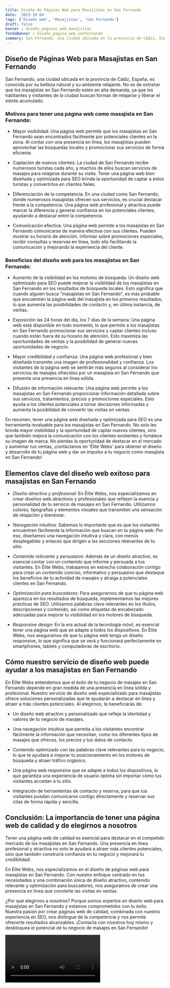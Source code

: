 ```yaml
---
title: Diseño de Páginas Web para Masajistas en San Fernando
date: '2023-10-04'
tags: ['Diseño web', 'Masajistas', 'San Fernando']
draft: false
banner : diseño_paginas_web_masajistas
fondoBanner : diseño_pagina_web_sanfernando
summary: San Fernando, una ciudad ubicada en la provincia de Cádiz, España, es conocida por su belleza natural y su ambiente relajante. No es de extrañar que los masajistas en San Fernando estén en alta demanda, ya que los habitantes y visitantes de la ciudad buscan formas de relajarse y liberar el estrés acumulado.
---
```


## Diseño de Páginas Web para Masajistas en San Fernando

San Fernando, una ciudad ubicada en la provincia de Cádiz, España, es conocida por su belleza natural y su ambiente relajante. No es de extrañar que los masajistas en San Fernando estén en alta demanda, ya que los habitantes y visitantes de la ciudad buscan formas de relajarse y liberar el estrés acumulado.

### Motivos para tener una página web como masajista en San Fernando:

- Mayor visibilidad: Una página web permite que los masajistas en San Fernando sean encontrados fácilmente por potenciales clientes en la zona. Al contar con una presencia en línea, los masajistas pueden aprovechar las búsquedas locales y promocionar sus servicios de forma eficiente.

- Captación de nuevos clientes: La ciudad de San Fernando recibe numerosos turistas cada año, y muchos de ellos buscan servicios de masajes para relajarse durante su visita. Tener una página web bien diseñada y optimizada para SEO brinda la oportunidad de captar a estos turistas y convertirlos en clientes fieles.

- Diferenciación de la competencia: En una ciudad como San Fernando, donde numerosos masajistas ofrecen sus servicios, es crucial destacar frente a la competencia. Una página web profesional y atractiva puede marcar la diferencia y generar confianza en los potenciales clientes, ayudando a destacar entre la competencia.

- Comunicación efectiva: Una página web permite a los masajistas en San Fernando comunicarse de manera efectiva con sus clientes. Pueden mostrar su horario de atención, informar sobre promociones especiales, recibir consultas y reservas en línea, todo ello facilitando la comunicación y mejorando la experiencia del cliente.

### Beneficios del diseño web para los masajistas en San Fernando:

- Aumento de la visibilidad en los motores de búsqueda: Un diseño web optimizado para SEO puede mejorar la visibilidad de los masajistas en San Fernando en los resultados de búsqueda locales. Esto significa que cuando alguien busca "masajistas en San Fernando", es más probable que encuentren la página web del masajista en los primeros resultados, lo que aumenta las posibilidades de contacto y, en última instancia, de ventas.

- Exposición las 24 horas del día, los 7 días de la semana: Una página web está disponible en todo momento, lo que permite a los masajistas en San Fernando promocionar sus servicios y captar clientes incluso cuando están fuera de su horario de atención. Esto maximiza las oportunidades de ventas y la posibilidad de generar nuevas oportunidades de negocio.

- Mayor credibilidad y confianza: Una página web profesional y bien diseñada transmite una imagen de profesionalidad y confianza. Los visitantes de la página web se sentirán más seguros al considerar los servicios de masajes ofrecidos por un masajista en San Fernando que presenta una presencia en línea sólida.

- Difusión de información relevante: Una página web permite a los masajistas en San Fernando proporcionar información detallada sobre sus servicios, tratamientos, precios y promociones especiales. Esto ayuda a los clientes potenciales a tomar decisiones informadas y aumenta la posibilidad de convertir las visitas en ventas.

En resumen, tener una página web diseñada y optimizada para SEO es una herramienta invaluable para los masajistas en San Fernando. No solo les brinda mayor visibilidad y la oportunidad de captar nuevos clientes, sino que también mejora la comunicación con los clientes existentes y fortalece su imagen de marca. No pierdas la oportunidad de destacar en el mercado y aumentar tus ventas, ¡contáctanos en 'Élite Webs' para obtener el diseño y desarrollo de tu página web y dar un impulso a tu negocio como masajista en San Fernando!

<GifSeo />

<Cta />

## Elementos clave del diseño web exitoso para masajistas en San Fernando

- *Diseño atractivo y profesional:* En Élite Webs, nos especializamos en crear diseños web atractivos y profesionales que reflejen la esencia y personalidad de tu servicio de masajes en San Fernando. Utilizamos colores, tipografías y elementos visuales que transmiten una sensación de relajación y bienestar.

- *Navegación intuitiva:* Sabemos lo importante que es que los visitantes encuentren fácilmente la información que buscan en tu página web. Por eso, diseñamos una navegación intuitiva y clara, con menús desplegables y enlaces que dirigen a las secciones relevantes de tu sitio.

- *Contenido relevante y persuasivo:* Además de un diseño atractivo, es esencial contar con un contenido que informe y persuada a tus visitantes. En Élite Webs, trabajamos en estrecha colaboración contigo para crear un contenido conciso, informativo y persuasivo que destaque los beneficios de tu actividad de masajes y atraiga a potenciales clientes en San Fernando.

- *Optimización para buscadores:* Para asegurarnos de que tu página web aparezca en los resultados de búsqueda, implementamos las mejores prácticas de SEO. Utilizamos palabras clave relevantes en los títulos, descripciones y contenido, así como etiquetas de encabezado adecuadas para mejorar tu visibilidad en los motores de búsqueda.

- *Responsive design:* En la era actual de la tecnología móvil, es esencial tener una página web que se adapte a todos los dispositivos. En Élite Webs, nos aseguramos de que tu página web tenga un diseño responsive, lo que significa que se verá y funcionará perfectamente en smartphones, tablets y computadoras de escritorio.

## Cómo nuestro servicio de diseño web puede ayudar a los masajistas en San Fernando

En Élite Webs entendemos que el éxito de tu negocio de masajes en San Fernando depende en gran medida de una presencia en línea sólida y profesional. Nuestro servicio de diseño web especializado para masajistas ofrece soluciones personalizadas que te ayudarán a destacar en línea y atraer a más clientes potenciales. Al elegirnos, te beneficiarás de:

- Un diseño web atractivo y personalizado que refleje la identidad y valores de tu negocio de masajes.

- Una navegación intuitiva que permita a los visitantes encontrar fácilmente la información que necesitan, como los diferentes tipos de masajes que ofreces, los precios y tus datos de contacto.

- Contenido optimizado con las palabras clave relevantes para tu negocio, lo que te ayudará a mejorar tu posicionamiento en los motores de búsqueda y atraer tráfico orgánico.

- Una página web responsive que se adapte a todos los dispositivos, lo que garantiza una experiencia de usuario óptima sin importar cómo tus visitantes accedan a tu sitio.

- Integración de herramientas de contacto y reserva, para que tus visitantes puedan comunicarse contigo directamente y reservar sus citas de forma rápida y sencilla.

## Conclusión: La importancia de tener una página web de calidad y de elegirnos a nosotros

Tener una página web de calidad es esencial para destacar en el competido mercado de los masajistas en San Fernando. Una presencia en línea profesional y atractiva no solo te ayudará a atraer más clientes potenciales, sino que también construirá confianza en tu negocio y mejorará tu credibilidad.

En Élite Webs, nos especializamos en el diseño de páginas web para masajistas en San Fernando. Con nuestro enfoque centrado en tus necesidades y una combinación única de diseño atractivo, contenido relevante y optimización para buscadores, nos aseguramos de crear una presencia en línea que convierte las visitas en ventas.

¿Por qué elegirnos a nosotros? Porque somos expertos en diseño web para masajistas en San Fernando y estamos comprometidos con tu éxito. Nuestra pasión por crear páginas web de calidad, combinada con nuestra experiencia en SEO, nos distingue de la competencia y nos permite ofrecerte resultados alcanzables. ¡Contacta con nosotros hoy mismo y desbloquea el potencial de tu negocio de masajes en San Fernando!

<Video />

<CtaBot job='Masajistas' city='San Fernando'/>

<Gmaps query='San Fernando+españa+maps' />